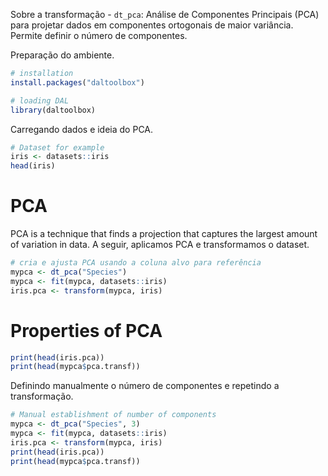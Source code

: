 Sobre a transformação
- `dt_pca`: Análise de Componentes Principais (PCA) para projetar dados em componentes ortogonais de maior variância. Permite definir o número de componentes.

Preparação do ambiente.
```r
# installation 
install.packages("daltoolbox")

# loading DAL
library(daltoolbox) 
```

Carregando dados e ideia do PCA.
```r
# Dataset for example
iris <- datasets::iris
head(iris)
```

# PCA
PCA is a technique that finds a projection that captures the largest amount of variation in data. A seguir, aplicamos PCA e transformamos o dataset.

```r
# cria e ajusta PCA usando a coluna alvo para referência
mypca <- dt_pca("Species")
mypca <- fit(mypca, datasets::iris)
iris.pca <- transform(mypca, iris)
```

# Properties of PCA

```r
print(head(iris.pca))
print(head(mypca$pca.transf))
```

Definindo manualmente o número de componentes e repetindo a transformação.
```r
# Manual establishment of number of components
mypca <- dt_pca("Species", 3)
mypca <- fit(mypca, datasets::iris)
iris.pca <- transform(mypca, iris)
print(head(iris.pca))
print(head(mypca$pca.transf))
```
